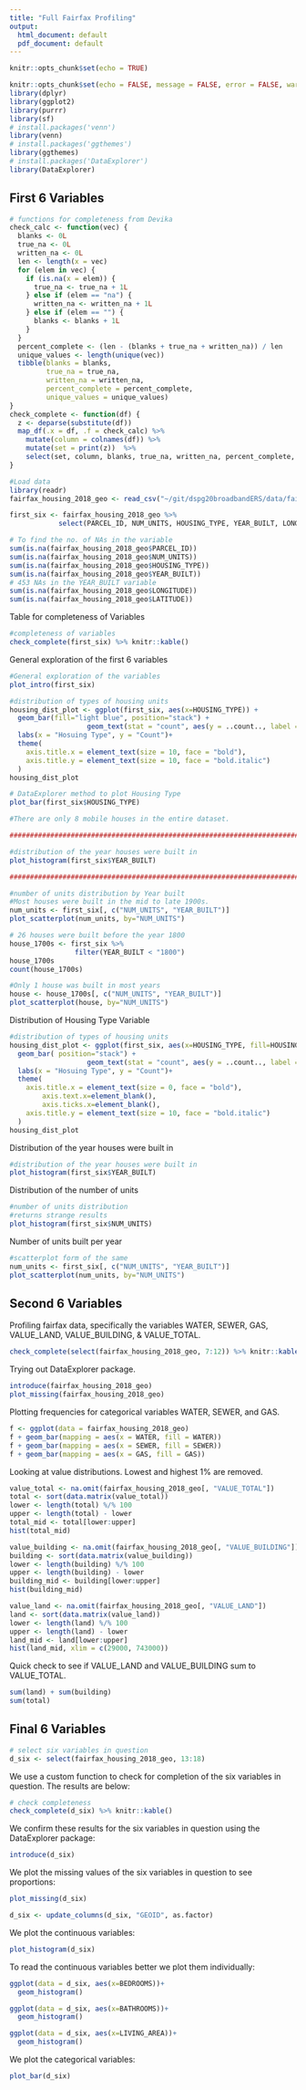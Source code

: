 ```yaml
---
title: "Full Fairfax Profiling"
output:
  html_document: default
  pdf_document: default
---
```


```r
knitr::opts_chunk$set(echo = TRUE)
```

```r
knitr::opts_chunk$set(echo = FALSE, message = FALSE, error = FALSE, warning = FALSE)
library(dplyr)
library(ggplot2)
library(purrr)
library(sf)  
# install.packages('venn')
library(venn)
# install.packages('ggthemes')
library(ggthemes)
# install.packages('DataExplorer')
library(DataExplorer)
```


## First 6 Variables

```r
# functions for completeness from Devika
check_calc <- function(vec) {
  blanks <- 0L
  true_na <- 0L
  written_na <- 0L
  len <- length(x = vec)
  for (elem in vec) {
    if (is.na(x = elem)) {
      true_na <- true_na + 1L
    } else if (elem == "na") {
      written_na <- written_na + 1L
    } else if (elem == "") {
      blanks <- blanks + 1L
    }
  }
  percent_complete <- (len - (blanks + true_na + written_na)) / len
  unique_values <- length(unique(vec))
  tibble(blanks = blanks,
         true_na = true_na,
         written_na = written_na,
         percent_complete = percent_complete,
         unique_values = unique_values)
}
check_complete <- function(df) {
  z <- deparse(substitute(df))
  map_df(.x = df, .f = check_calc) %>%
    mutate(column = colnames(df)) %>%
    mutate(set = print(z))  %>%
    select(set, column, blanks, true_na, written_na, percent_complete, unique_values)
}
```

```r
#Load data 
library(readr)
fairfax_housing_2018_geo <- read_csv("~/git/dspg20broadbandERS/data/fairfax-data/fairfax_housing_2018_geo.csv")

first_six <- fairfax_housing_2018_geo %>%
            select(PARCEL_ID, NUM_UNITS, HOUSING_TYPE, YEAR_BUILT, LONGITUDE, LATITUDE)
```


```r
# To find the no. of NAs in the variable 
sum(is.na(fairfax_housing_2018_geo$PARCEL_ID))
sum(is.na(fairfax_housing_2018_geo$NUM_UNITS))
sum(is.na(fairfax_housing_2018_geo$HOUSING_TYPE))
sum(is.na(fairfax_housing_2018_geo$YEAR_BUILT))
# 453 NAs in the YEAR_BUILT variable 
sum(is.na(fairfax_housing_2018_geo$LONGITUDE))
sum(is.na(fairfax_housing_2018_geo$LATITUDE))

```


Table for completeness of Variables

```r
#completeness of variables
check_complete(first_six) %>% knitr::kable()
```



General exploration of the first 6 variables

```r
#General exploration of the variables
plot_intro(first_six)

#distribution of types of housing units
housing_dist_plot <- ggplot(first_six, aes(x=HOUSING_TYPE)) +
  geom_bar(fill="light blue", position="stack") +
                   geom_text(stat = "count", aes(y = ..count.., label = ..count..), position = "identity", vjust=-0.3 ) +
  labs(x = "Hosuing Type", y = "Count")+
  theme(
    axis.title.x = element_text(size = 10, face = "bold"),
    axis.title.y = element_text(size = 10, face = "bold.italic")
  )
housing_dist_plot

# DataExplorer method to plot Housing Type
plot_bar(first_six$HOUSING_TYPE) 

#There are only 8 mobile houses in the entire dataset. 

################################################################################

#distribution of the year houses were built in
plot_histogram(first_six$YEAR_BUILT)

################################################################################

#number of units distribution by Year built
#Most houses were built in the mid to late 1900s. 
num_units <- first_six[, c("NUM_UNITS", "YEAR_BUILT")]
plot_scatterplot(num_units, by="NUM_UNITS")

# 26 houses were built before the year 1800
house_1700s <- first_six %>%
                filter(YEAR_BUILT < "1800")
house_1700s
count(house_1700s)

#Only 1 house was built in most years
house <- house_1700s[, c("NUM_UNITS", "YEAR_BUILT")]
plot_scatterplot(house, by="NUM_UNITS")


```



Distribution of Housing Type Variable

```r
#distribution of types of housing units
housing_dist_plot <- ggplot(first_six, aes(x=HOUSING_TYPE, fill=HOUSING_TYPE)) +
  geom_bar( position="stack") +
                   geom_text(stat = "count", aes(y = ..count.., label = ..count..), position = "identity", vjust=-0.3 ) +
  labs(x = "Hosuing Type", y = "Count")+
  theme(
    axis.title.x = element_text(size = 0, face = "bold"),
        axis.text.x=element_blank(),
        axis.ticks.x=element_blank(),
    axis.title.y = element_text(size = 10, face = "bold.italic")
  )
housing_dist_plot
```


Distribution of the year houses were built in

```r
#distribution of the year houses were built in
plot_histogram(first_six$YEAR_BUILT)
```


Distribution of the number of units

```r
#number of units distribution
#returns strange results
plot_histogram(first_six$NUM_UNITS)

```


Number of units built per year

```r
#scatterplot form of the same
num_units <- first_six[, c("NUM_UNITS", "YEAR_BUILT")]
plot_scatterplot(num_units, by="NUM_UNITS") 
```

## Second 6 Variables

Profiling fairfax data, specifically the variables WATER, SEWER, GAS, VALUE_LAND, VALUE_BUILDING, & VALUE_TOTAL.


```r
check_complete(select(fairfax_housing_2018_geo, 7:12)) %>% knitr::kable()
```

Trying out DataExplorer package.

```r
introduce(fairfax_housing_2018_geo)
plot_missing(fairfax_housing_2018_geo)
```

Plotting frequencies for categorical variables WATER, SEWER, and GAS.

```r
f <- ggplot(data = fairfax_housing_2018_geo)
f + geom_bar(mapping = aes(x = WATER, fill = WATER))
f + geom_bar(mapping = aes(x = SEWER, fill = SEWER))
f + geom_bar(mapping = aes(x = GAS, fill = GAS))
```

Looking at value distributions. Lowest and highest 1% are removed.

```r
value_total <- na.omit(fairfax_housing_2018_geo[, "VALUE_TOTAL"])
total <- sort(data.matrix(value_total))
lower <- length(total) %/% 100
upper <- length(total) - lower
total_mid <- total[lower:upper]
hist(total_mid)
```

```r
value_building <- na.omit(fairfax_housing_2018_geo[, "VALUE_BUILDING"])
building <- sort(data.matrix(value_building))
lower <- length(building) %/% 100
upper <- length(building) - lower
building_mid <- building[lower:upper]
hist(building_mid)
```

```r
value_land <- na.omit(fairfax_housing_2018_geo[, "VALUE_LAND"])
land <- sort(data.matrix(value_land))
lower <- length(land) %/% 100
upper <- length(land) - lower
land_mid <- land[lower:upper]
hist(land_mid, xlim = c(29000, 743000))
```

Quick check to see if VALUE_LAND and VALUE_BUILDING sum to VALUE_TOTAL.

```r
sum(land) + sum(building)
sum(total)
```


## Final 6 Variables 

```r
# select six variables in question
d_six <- select(fairfax_housing_2018_geo, 13:18)
```

We use a custom function to check for completion of the six variables in question. The results are below:

```r
# check completeness
check_complete(d_six) %>% knitr::kable()
```

We confirm these results for the six variables in question using the DataExplorer package:

```r
introduce(d_six)
```

We plot the missing values of the six variables in question to see proportions:

```r
plot_missing(d_six)
```


```r
d_six <- update_columns(d_six, "GEOID", as.factor)
```

We plot the continuous variables:

```r
plot_histogram(d_six)
```

To read the continuous variables better we plot them individually:

```r
ggplot(data = d_six, aes(x=BEDROOMS))+
  geom_histogram()
```


```r
ggplot(data = d_six, aes(x=BATHROOMS))+
  geom_histogram()
```

```r
ggplot(data = d_six, aes(x=LIVING_AREA))+
  geom_histogram()
```

We plot the categorical variables:

```r
plot_bar(d_six)
```

